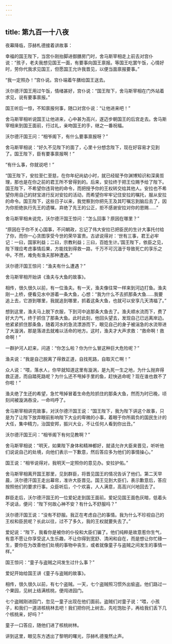 ```yaml
---
---
---
```

title: 第九百一十八夜
---






夜幕降临，莎赫札德接着讲故事：





幸福的国王陛下，当宫仆刚抬脚进御膳房门时，舍马斯宰相走上前去对宫仆说：“孩子，老夫我想见国王一面，有要事向国王禀报。等国王吃罢午饭，心情好时，劳你代我求见国王，但愿国王允许我晋见，以便当面禀报要事。”

“我一定照办！”宫仆说。宫仆端着午膳给国王送去。

沃尔德汗国王用过午饭，情绪甚好，宫仆说：“国王陛下，舍马斯宰相在门外站着求见，说有要事禀报。”

国王听后一惊，不知禀报何事，随口对宫仆说：“让他进来吧！”

舍马斯宰相听说国王让他进来，心中甚为高兴，遂迈步朝国王的后宫走去。舍马斯宰相来到国王面前，行过礼，亲吻国王的手，继之一番祝福。

沃尔德汗国王问：“相爷阁下，有什么要事禀报呀？”

舍马斯宰相说：“好久不见陛下的面了，心里十分想念陛下，现在好容易才见到了。国王陛下，臣有要事禀报啊！”

“有什么事，你就说吧！”

“国王陛下，安拉至仁至慈，在你年纪尚幼小时，就已经赋予你渊博知识和深奥哲理，那也是在你之前的君王所不曾得到的。后来，安拉终于把王位赐予给了陛下。国王陛下，不希望你违背他的命令，而把授予你的王权转交给其他人。安拉也不希望你用自己的财宝进行反对安拉的活动，而希望你牢牢记住安拉的嘱托，服从安拉的命令。国王陛下，这些日子以来，我觉察到你把先王及其叮嘱忘到脑后去了，因为你拒绝执行先王的遗嘱，弃绝了先王的公正，拒不感谢安拉对你的恩赐……”

舍马斯宰相未说完，沃尔德汗国王惊问：“怎么回事？原因在哪里？”

“原因在于你不关心国事，不问朝政，忘记了伟大安拉已把臣民的生计大事托付给了你，而你一心贪图享受今世的荣华富贵。古谚说得对：‘世有三事，君王必牢记：一曰，国家利益；二曰，宗教利益；三曰，百姓生计。’国王陛下，依臣之见，陛下理应考虑事情后果，方能找到得救一路，千万不可沉湎于导致死亡的享乐之中。不然，难免有渔夫那种遭遇。”

沃尔德汗国王惊问：“渔夫有什么遭遇？”





舍马斯宰相开始讲《渔夫与大鱼的故事》。

相传，很久很久以前，有一位渔夫。有一天，渔夫像往常一样来到河边打鱼。渔夫刚一上桥，便看见水中游着一条大鱼，心想：“我为什么不去抓那条大鱼……我要追上去，它游到哪里，我就追到哪里，抓着这条大鱼，也就可以安享几天清福了。”

想到这里，渔夫马上脱下衣服，下到河中追那条大鱼去了。渔夫顺水流而下，费了好大力气，终于抓住了那条大鱼。此时此刻，他回头望去，发现自己已远离岸边。他紧紧抓住那条鱼，随着河水的急流漂游而下，眼见自己的身子被湍急的水流带进了大漩涡，那是落进去就难以活命的地方。这时，渔夫才大声求救：“救命啊！救命啊！”

一群护河人赶来，问道：“你怎么啦？你为什么冒这种巨大危险呢？”

渔夫说：“我是自己脱离了得救正道，自找死路，自取灭亡啊！”

众人说：“喂，落水人，你早就知道这里有漩涡，是九死一生之地，为什么抛弃得救正道，而自踏死路呢？为什么还不甩掉手里的鱼，赶快逃命呢？现在谁也救不了你啦！”

渔夫绝了生还的希望，急忙甩掉冒着生命危险抓住的那条大鱼，然而为时已晚，顷刻间被漩涡吞没，一命呜呼了。

舍马斯宰相讲完故事，对沃尔德汗国王说：“国王陛下，我为陛下讲这个故事，只是为了让陛下放弃眼前影响陛下大业的卑微的小事，着眼于你所肩负的国民生计的大任，集中精力，治国安邦，振兴大业，不让任何人看到你出丑。”

沃尔德汗国王问：“相爷阁下有何见教啊？”

舍马斯宰相说：“明天，如果陛下身体和精神都好，就请允许大臣来晋见，听听他们说说自己的处境，向他们表示一下歉意，然后答应多为他们的事情操心。”

国王说：“相爷说得对，我明天一定照你的意见办。安拉护佑。”

舍马斯宰相离开国王那里，见到群臣，将晋见国王的情况告诉了他们。第二天早晨，沃尔德汗国王走出幕帘，准许大臣晋见。国王见到大臣们，表示歉意后，答应按照他们的要求行事。众臣听后，个个欢喜，人人满意，高高兴兴地回去了。

群臣走后，沃尔德汗国王的一位爱妃走到国王面前。爱妃见国王面色灰暗，低着头不说话，便问：“陛下何故心神不安？有什么不舒服吗？”

沃尔德汗国王说：“没有不舒服。我正在考虑自己的事情。我为什么不珍视自己的王权和臣民呢？长此以往，过不了多久，我的王权就要失去了。”

爱妃说：“陛下，我看你是被你的仆役和大臣们骗了。他们纯粹是故意惹你生气，有意不愿让你享受这人生乐趣，不让你得到宽舒、清闲和自在，而是想让你忙碌一生，要你在为改善他们处境的事物中丧生，或者就像童子与盗贼之间发生的事情一样。”

国王惊问：“童子与盗贼之间发生过什么事？”





爱妃开始给国王讲《童子与盗贼的故事》。

相传，很久很久以前，有七个盗贼。一天，七个盗贼照习惯外出偷盗。他们路过一个果园，见树上结满核桃，便闯进园门。

七个盗贼刚进园门，忽见一童子出现在他们面前。盗贼们对童子说：“喂，小孩子，和我们一道进核桃林去吧！我们把你托上树去，先吃饱肚子，再给我们丢下几个核桃来，好吗？”

童子一口答应，随他们进了核桃树林。





讲到这里，眼见东方透出了黎明的曙光，莎赫札德戛然止声。